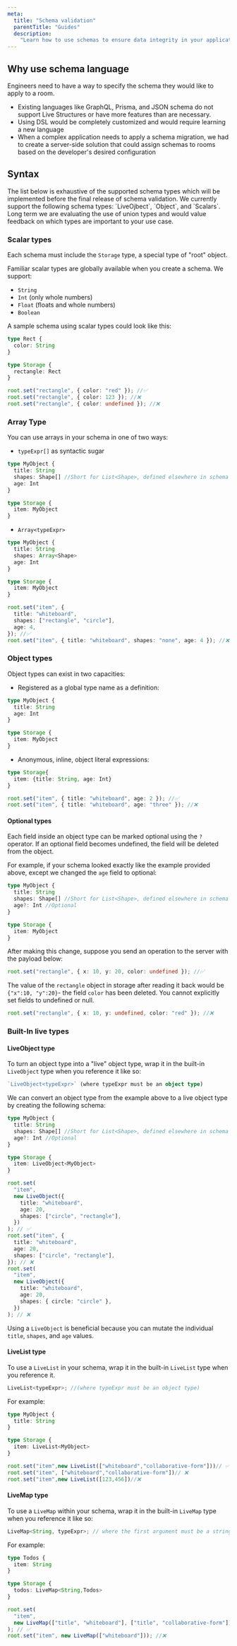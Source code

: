 ```yaml
---
meta:
  title: "Schema validation"
  parentTitle: "Guides"
  description:
    "Learn how to use schemas to ensure data integrity in your application"
---
```


## Why use schema language

Engineers need to have a way to specify the schema they would like to apply to a
room.

- Existing languages like GraphQL, Prisma, and JSON schema do not support Live
  Structures or have more features than are necessary.
- Using DSL would be completely customized and would require learning a new
  language
- When a complex application needs to apply a schema migration, we had to create
  a server-side solution that could assign schemas to rooms based on the
  developer's desired configuration

## Syntax

<Banner title="Supported Schema Types">
The list below is exhaustive of the supported schema types which will be implemented before the final release of schema validation.  We currently support the following schema types: `LiveOjbect`, `Object`, and `Scalars`.  Long term we are evaluating the use of union types and would value feedback on which types are important to your use case.

</Banner>

### Scalar types

Each schema must include the `Storage` type, a special type of "root" object.

Familiar scalar types are globally available when you create a schema. We
support:

- `String`
- `Int` (only whole numbers)
- `Float` (floats and whole numbers)
- `Boolean`

A sample schema using scalar types could look like this:

```ts
type Rect {
  color: String
}

type Storage {
  rectangle: Rect
}
```

```ts
root.set("rectangle", { color: "red" }); //✅
root.set("rectangle", { color: 123 }); //❌
root.set("rectangle", { color: undefined }); //❌
```

### Array Type

You can use arrays in your schema in one of two ways:

- `typeExpr[]` as syntactic sugar

```ts highlight="3"
type MyObject {
  title: String
  shapes: Shape[] //Short for List<Shape>, defined elsewhere in schema
  age: Int
}

type Storage {
  item: MyObject
}
```

- `Array<typeExpr>`

```ts highlight="3"
type MyObject {
  title: String
  shapes: Array<Shape>
  age: Int
}

type Storage {
  item: MyObject
}
```

```ts
root.set("item", {
  title: "whiteboard",
  shapes: ["rectangle", "circle"],
  age: 4,
}); //✅
root.set("item", { title: "whiteboard", shapes: "none", age: 4 }); //❌
```

### Object types

Object types can exist in two capacities:

- Registered as a global type name as a definition:

```ts
type MyObject {
  title: String
  age: Int
}

type Storage {
  item: MyObject
}
```

- Anonymous, inline, object literal expressions:

```ts
type Storage{
  item: {title: String, age: Int}
}
```

```ts
root.set("item", { title: "whiteboard", age: 2 }); //✅
root.set("item", { title: "whiteboard", age: "three" }); //❌
```

#### Optional types

Each field inside an object type can be marked optional using the `?` operator.
If an optional field becomes undefined, the field will be deleted from the
object.

For example, if your schema looked exactly like the example provided above,
except we changed the `age` field to optional:

```ts highlight="4"
type MyObject {
  title: String
  shapes: Shape[] //Short for List<Shape>, defined elsewhere in schema
  age?: Int //Optional
}

type Storage {
  item: MyObject
}
```

After making this change, suppose you send an operation to the server with the
payload below:

```ts
root.set("rectangle", { x: 10, y: 20, color: undefined }); //✅
```

The value of the `rectangle` object in storage after reading it back would be
`{"x":10, "y":20}`- the field `color` has been deleted. You cannot explicitly
set fields to undefined or null.

```ts
root.set("rectangle", { x: 10, y: undefined, color: "red" }); //❌
```

### Built-In live types

#### LiveObject type

To turn an object type into a "live" object type, wrap it in the built-in
`LiveObject` type when you reference it like so:

```ts
`LiveObject<typeExpr>` (where typeExpr must be an object type)
```

We can convert an object type from the example above to a live object type by
creating the following schema:

```ts highlight="8"
type MyObject {
  title: String
  shapes: Shape[] //Short for List<Shape>, defined elsewhere in schema
  age?: Int //Optional
}

type Storage {
  item: LiveObject<MyObject>
}
```

```ts
root.set(
  "item",
  new LiveObject({
    title: "whiteboard",
    age: 20,
    shapes: ["circle", "rectangle"],
  })
); // ✅
root.set("item", {
  title: "whiteboard",
  age: 20,
  shapes: ["circle", "rectangle"],
}); // ❌
root.set(
  "item",
  new LiveObject({
    title: "whiteboard",
    age: 20,
    shapes: { circle: "circle" },
  })
); // ❌
```

Using a `LiveObject` is beneficial because you can mutate the individual
`title`, `shapes`, and `age` values.

#### LiveList type

To use a `LiveList` in your schema, wrap it in the built-in `LiveList` type when
you reference it.

```ts
LiveList<typeExpr>; //(where typeExpr must be an object type)
```

For example:

```ts highlight="8"
type MyObject {
  title: String
}

type Storage {
  item: LiveList<MyObject>
}
```

```ts
root.set("item",new LiveList(["whiteboard","collaborative-form"]))// ✅
root.set("item", ["whiteboard","collaborative-form"])// ❌
root.set("item",new LiveList([123,456])//❌
```

#### LiveMap type

To use a `LiveMap` within your schema, wrap it in the built-in `LiveMap` type
when you reference it like so:

```ts
LiveMap<String, typeExpr>; // where the first argument must be a string
```

For example:

```ts highlight="8"
type Todos {
  item: String
}

type Storage {
  todos: LiveMap<String,Todos>
}
```

```ts
root.set(
  "item",
  new LiveMap(["title", "whiteboard"], ["title", "collaborative-form"])
); // ✅
root.set("item", new LiveMap(["whiteboard"])); //❌
```
